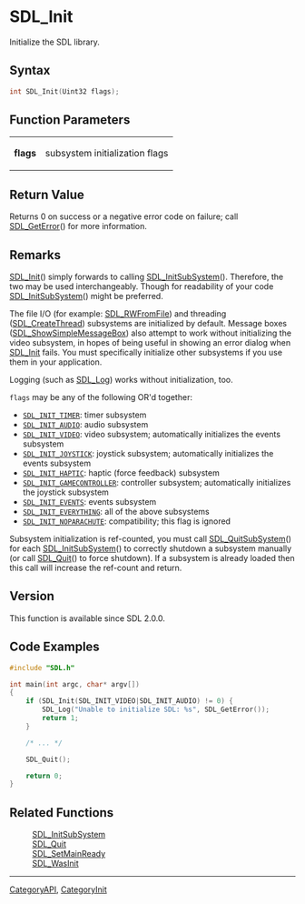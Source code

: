 = SDL_Init =

Initialize the SDL library.

== Syntax ==

<syntaxhighlight lang='c'>
int SDL_Init(Uint32 flags);
</syntaxhighlight>

== Function Parameters ==

{|
|'''flags'''
|subsystem initialization flags
|}

== Return Value ==

Returns 0 on success or a negative error code on failure; call
[[SDL_GetError]]() for more information.

== Remarks ==

[[SDL_Init]]() simply forwards to calling [[SDL_InitSubSystem]]().
Therefore, the two may be used interchangeably. Though for readability of
your code [[SDL_InitSubSystem]]() might be preferred.

The file I/O (for example: [[SDL_RWFromFile]]) and threading
([[SDL_CreateThread]]) subsystems are initialized by default. Message boxes
([[SDL_ShowSimpleMessageBox]]) also attempt to work without initializing
the video subsystem, in hopes of being useful in showing an error dialog
when [[SDL_Init]] fails. You must specifically initialize other subsystems
if you use them in your application.

Logging (such as [[SDL_Log]]) works without initialization, too.

<code>flags</code> may be any of the following OR'd together:

* <code>[[SDL_INIT_TIMER]]</code>: timer subsystem
* <code>[[SDL_INIT_AUDIO]]</code>: audio subsystem
* <code>[[SDL_INIT_VIDEO]]</code>: video subsystem; automatically initializes the events subsystem
* <code>[[SDL_INIT_JOYSTICK]]</code>: joystick subsystem; automatically initializes the events subsystem
* <code>[[SDL_INIT_HAPTIC]]</code>: haptic (force feedback) subsystem
* <code>[[SDL_INIT_GAMECONTROLLER]]</code>: controller subsystem; automatically initializes the joystick subsystem
* <code>[[SDL_INIT_EVENTS]]</code>: events subsystem
* <code>[[SDL_INIT_EVERYTHING]]</code>: all of the above subsystems
* <code>[[SDL_INIT_NOPARACHUTE]]</code>: compatibility; this flag is ignored

Subsystem initialization is ref-counted, you must call
[[SDL_QuitSubSystem]]() for each [[SDL_InitSubSystem]]() to correctly
shutdown a subsystem manually (or call [[SDL_Quit]]() to force shutdown).
If a subsystem is already loaded then this call will increase the ref-count
and return.

== Version ==

This function is available since SDL 2.0.0.

== Code Examples ==

<syntaxhighlight lang='c++'>
#include "SDL.h"

int main(int argc, char* argv[])
{
    if (SDL_Init(SDL_INIT_VIDEO|SDL_INIT_AUDIO) != 0) {
        SDL_Log("Unable to initialize SDL: %s", SDL_GetError());
        return 1;
    }

    /* ... */

    SDL_Quit();

    return 0;
}
</syntaxhighlight>

== Related Functions ==

:[[SDL_InitSubSystem]]
:[[SDL_Quit]]
:[[SDL_SetMainReady]]
:[[SDL_WasInit]]

----
[[CategoryAPI]], [[CategoryInit]]


